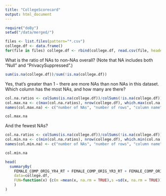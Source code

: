 ```yaml
---
title: "CollegeScorecard"
output: html_document
---
```


```r
require("doBy")
setwd("/data/merged/")
```


```r
files <- list.files(pattern="*.csv")
college.df <- data.frame()
for(file in files) college.df <- rbind(college.df, read.csv(file, header = TRUE, na.strings = c("NULL")))
```

What is the ratio of NAs to non-NAs overall? (Note that NA includes both "Null" and "PrivacySuppressed".)
```r
sum(is.na(college.df))/sum(!is.na(college.df))
```

Yes, that's greater than 1 - there are more NAs than non NAs in this dataset. Which column has the most NAs, and how many are there?

```r
col.na.ratios <- colSums(is.na(college.df))/colSums(!is.na(college.df))
col.max.na <- c(max(col.na.ratios), nrow(college.df), which.max(col.na.ratios))
names(col.max.na) <- c("number of NAs", "number of rows", "column name")

col.max.na
```

And the fewest NAs?

```r
col.na.ratios <- colSums(is.na(college.df))/colSums(!is.na(college.df))
col.min.na <- c(min(col.na.ratios), nrow(college.df), which.min(col.na.ratios))
names(col.min.na) <- c("number of NAs", "number of rows", "column name")

col.min.na
```


```r
head(
  summaryBy(
    FEMALE_COMP_ORIG_YR4_RT + FEMALE_COMP_ORIG_YR3_RT + FEMALE_COMP_ORIG_YR2_RT + FEMALE_COMP_ORIG_YR6_RT + FEMALE_COMP_ORIG_YR8_RT ~ region + PREDDEG, 
    data=college.df,
    FUN=function(x) {c(m =mean(x, na.rm = TRUE),s =sd(x, na.rm = TRUE)) }
    )
)
```

